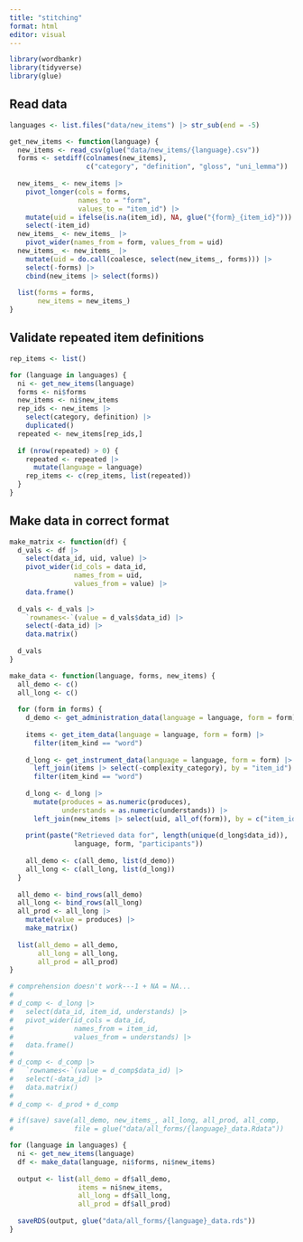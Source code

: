 ```yaml
---
title: "stitching"
format: html
editor: visual
---
```


```r
library(wordbankr)
library(tidyverse)
library(glue)
```

## Read data
```r
languages <- list.files("data/new_items") |> str_sub(end = -5)

get_new_items <- function(language) {
  new_items <- read_csv(glue("data/new_items/{language}.csv"))
  forms <- setdiff(colnames(new_items), 
                   c("category", "definition", "gloss", "uni_lemma"))
  
  new_items_ <- new_items |> 
    pivot_longer(cols = forms,
                 names_to = "form",
                 values_to = "item_id") |> 
    mutate(uid = ifelse(is.na(item_id), NA, glue("{form}_{item_id}"))) |> 
    select(-item_id) 
  new_items_ <- new_items_ |> 
    pivot_wider(names_from = form, values_from = uid)
  new_items_ <- new_items_ |> 
    mutate(uid = do.call(coalesce, select(new_items_, forms))) |> 
    select(-forms) |> 
    cbind(new_items |> select(forms))
  
  list(forms = forms,
       new_items = new_items_)
}

```

## Validate repeated item definitions
```r
rep_items <- list()

for (language in languages) {
  ni <- get_new_items(language)
  forms <- ni$forms
  new_items <- ni$new_items
  rep_ids <- new_items |> 
    select(category, definition) |> 
    duplicated()
  repeated <- new_items[rep_ids,]
  
  if (nrow(repeated) > 0) {
    repeated <- repeated |> 
      mutate(language = language)
    rep_items <- c(rep_items, list(repeated))
  }
}
```

## Make data in correct format
```r
make_matrix <- function(df) {
  d_vals <- df |> 
    select(data_id, uid, value) |> 
    pivot_wider(id_cols = data_id, 
                names_from = uid, 
                values_from = value) |> 
    data.frame()
  
  d_vals <- d_vals |> 
    `rownames<-`(value = d_vals$data_id) |> 
    select(-data_id) |> 
    data.matrix()
  
  d_vals
}

make_data <- function(language, forms, new_items) {
  all_demo <- c()
  all_long <- c()
  
  for (form in forms) {
    d_demo <- get_administration_data(language = language, form = form) 
    
    items <- get_item_data(language = language, form = form) |> 
      filter(item_kind == "word") 
    
    d_long <- get_instrument_data(language = language, form = form) |> 
      left_join(items |> select(-complexity_category), by = "item_id") |> 
      filter(item_kind == "word")
    
    d_long <- d_long |> 
      mutate(produces = as.numeric(produces),
             understands = as.numeric(understands)) |> 
      left_join(new_items |> select(uid, all_of(form)), by = c("item_id" = form))
    
    print(paste("Retrieved data for", length(unique(d_long$data_id)), 
                language, form, "participants"))
    
    all_demo <- c(all_demo, list(d_demo))
    all_long <- c(all_long, list(d_long))
  }
  
  all_demo <- bind_rows(all_demo)
  all_long <- bind_rows(all_long)
  all_prod <- all_long |> 
    mutate(value = produces) |> 
    make_matrix()
  
  list(all_demo = all_demo,
       all_long = all_long,
       all_prod = all_prod)
}

# comprehension doesn't work---1 + NA = NA...
# 
# d_comp <- d_long |> 
#   select(data_id, item_id, understands) |> 
#   pivot_wider(id_cols = data_id, 
#               names_from = item_id, 
#               values_from = understands) |> 
#   data.frame()
# 
# d_comp <- d_comp |> 
#   `rownames<-`(value = d_comp$data_id) |> 
#   select(-data_id) |> 
#   data.matrix()
# 
# d_comp <- d_prod + d_comp

# if(save) save(all_demo, new_items_, all_long, all_prod, all_comp,
#               file = glue("data/all_forms/{language}_data.Rdata"))
```

```r
for (language in languages) {
  ni <- get_new_items(language)
  df <- make_data(language, ni$forms, ni$new_items)
  
  output <- list(all_demo = df$all_demo,
                 items = ni$new_items,
                 all_long = df$all_long,
                 all_prod = df$all_prod)
  
  saveRDS(output, glue("data/all_forms/{language}_data.rds"))
}
```

